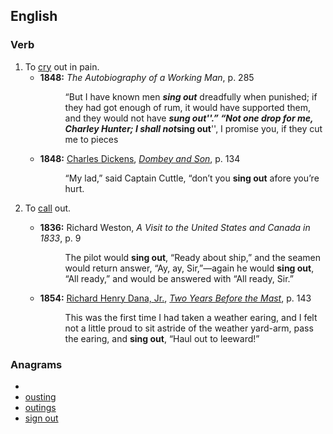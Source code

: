 ==English==
===Verb===
{{en-verb|inf=[[sing]] [[out]]|sings out|singing out|sang out|sung out}}

# To [[cry]] out in pain.
#*'''1848:''' ''The Autobiography of a Working Man'', p. 285
#*:“But I have known men '''''sing out''''' dreadfully when punished; if they had got enough of rum, it would have supported them, and they would not have '''''sung out'''''.” “Not one drop for me, Charley Hunter; I shall not '''''sing out''''', I promise you, if they cut me to pieces
#*'''1848:''' [[w:Charles Dickens|Charles Dickens]], ''[[w:Dombey and Son|Dombey and Son]]'', p. 134
#*:“My lad,” said Captain Cuttle, “don’t you '''sing out''' afore you’re hurt.
# {{nautical}} To [[call]] out.
#*'''1836:''' Richard Weston, ''A Visit to the United States and Canada in 1833'', p. 9
#*:The pilot would '''sing out''', “Ready about ship,” and the seamen would return answer, “Ay, ay, Sir,”—again he would '''sing out''', “All ready,” and would be answered with “All ready, Sir.”
#*'''1854:''' [[w:Richard Henry Dana, Jr.|Richard Henry Dana, Jr.]], ''[[w:Two Years Before the Mast|Two Years Before the Mast]]'', p. 143
#*:This was the first time I had taken a weather earing, and I felt not a little proud to sit astride of the weather yard-arm, pass the earing, and '''sing out''', “Haul out to leeward!”

===Anagrams===
* {{alphagram|ginostu}}
* [[ousting#English|ousting]]
* [[outings#English|outings]]
* [[sign out#English|sign out]]